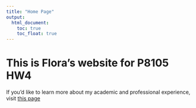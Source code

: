 ```yaml
---
title: "Home Page"
output: 
  html_document:
    toc: true
    toc_float: true
---
```


# This is Flora's website for P8105 HW4

If you'd like to learn more about my academic and professional experience, visit [this page](about.html)
